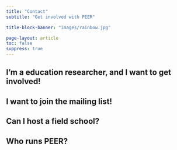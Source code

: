 ```yaml
---
title: "Contact"
subtitle: "Get involved with PEER"

title-block-banner: "images/rainbow.jpg"

page-layout: article
toc: false
suppress: true
---
```



## I'm a education researcher, and I want to get involved!

## I want to join the mailing list!

## Can I host a field school?

## Who runs PEER?